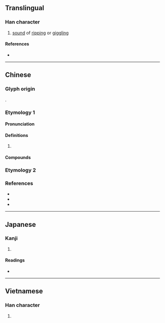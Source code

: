 {{character info}}
==Translingual==

===Han character===
{{Han char|rn=30|rad=口|as=07|sn=10|four=64031|canj=RGLC|ids=⿰口赤}}

# [[sound]] of [[rip]]ping or [[giggling]]

====References====
* {{Han ref|kx=0190.120|dkj=03645|dj=0409.290|hdz=10625.010|uh=54E7|ud=21735|bh=D0F4|bd=53492}}

----

==Chinese==
{{zh-forms}}

===Glyph origin===
{{Han compound|口|赤|t1=mouth|ls=psc|c1=s|c2=p|tr2=-}}.

===Etymology 1===

====Pronunciation====
{{zh-pron
|m=chī
|c=ci1
|cat=intj
}}

====Definitions====
{{zh-hanzi}}

# {{rfdef|zh}}

====Compounds====
{{zh-der|噗哧|哧溜|吭哧|撲哧}}

===Etymology 2===
{{zh-see|嚇|v}}

===References===
* {{R:yue:Hanzi}}
* {{R:twedu|B00334}}
* {{R:twedu|A00706-002}}

----

==Japanese==

===Kanji===
{{ja-kanji|grade=|rs=口07}}

# {{rfdef|ja|sort=口07}}

====Readings====
* {{ja-readings|on=[[か]] (ka), [[け]] (ke), [[せき]] (seki)|kun=[[ものみ]] (monomi)}}

----

==Vietnamese==

===Han character===
{{vi-readings|reading=xích|rs=口07}}

# {{rfdef|vi|sort=口07}}